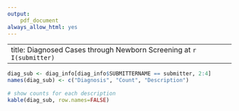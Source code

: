```yaml
---
output:
    pdf_document
always_allow_html: yes
---
```

---
title: Diagnosed Cases through Newborn Screening at `r I(submitter)`
---
 
\begin{center}
This report is a summary of disorders affecting babies born at your facility. These babies benefited from timely diagnosis and treatment due to your vigilance in Newborn Screening. Please share this with the staff to remind them that Newborn Screening Saves Lives!
 
Diagnosis Date Range: `r dates`
\end{center}
 
```r
diag_sub <- diag_info[diag_info$SUBMITTERNAME == submitter, 2:4]
names(diag_sub) <- c("Diagnosis", "Count", "Description")
 
# show counts for each description
kable(diag_sub, row.names=FALSE)
```
